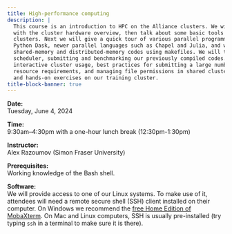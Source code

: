 ```yaml
---
title: High-performance computing
description: |
  This course is an introduction to HPC on the Alliance clusters. We will start
  with the cluster hardware overview, then talk about some basic tools and the software environment on our
  clusters. Next we will give a quick tour of various parallel programming frameworks such as OpenMP, MPI,
  Python Dask, newer parallel languages such as Chapel and Julia, and we will try to compile some serial,
  shared-memory and distributed-memory codes using makefiles. We will then proceed to working with the Slurm
  scheduler, submitting and benchmarking our previously compiled codes. We will learn about batch and
  interactive cluster usage, best practices for submitting a large number of jobs, estimating your job's
  resource requirements, and managing file permissions in shared cluster filesystems. There will be many demos
  and hands-on exercises on our training cluster.
title-block-banner: true
---
```


:::{.topdef}

**Date:** \
Tuesday, June 4, 2024

**Time:** \
9:30am–4:30pm with a one-hour lunch break (12:30pm-1:30pm)

**Instructor:** \
Alex Razoumov (Simon Fraser University)

**Prerequisites:** \
Working knowledge of the Bash shell.

**Software:** \
We will provide access to one of our Linux systems. To make use of it, attendees will need a remote secure shell (SSH) client installed on their computer. On Windows we recommend the [free Home Edition of MobaXterm](https://mobaxterm.mobatek.net/download.html). On Mac and Linux computers, SSH is usually pre-installed (try typing `ssh` in a terminal to make sure it is there).

:::

<!-- <br> -->
<!-- Course notes can be found [here](https://wgpages.netlify.app/hpc-in-summer). -->
